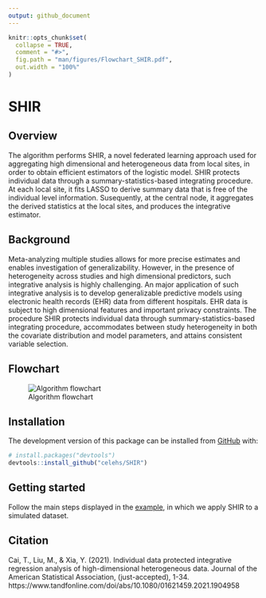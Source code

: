 ```yaml
---
output: github_document
---
```



```r
knitr::opts_chunk$set(
  collapse = TRUE,
  comment = "#>",
  fig.path = "man/figures/Flowchart_SHIR.pdf",
  out.width = "100%"
)
```

# SHIR

<!-- badges: start -->
<!-- badges: end -->

## Overview

The algorithm performs SHIR, a novel federated learning approach used for aggregating high dimensional and heterogeneous data from local sites, in order to obtain efficient estimators of the logistic model.
SHIR protects individual data through a summary-statistics-based integrating procedure. At each local site, it fits LASSO to derive summary data that is free of the individual level information. 
Susequently, at the central node, it aggregates the derived statistics at the local sites, and produces the integrative estimator.


## Background

Meta-analyzing multiple studies allows for more precise estimates and enables investigation of generalizability. 
However, in the presence of heterogeneity across studies and high dimensional
predictors, such integrative analysis is highly challenging. 
An major application of such integrative analysis is to develop generalizable predictive models using electronic health records (EHR) data from different hospitals. 
EHR data is subject to high dimensional features and important privacy constraints.
The procedure SHIR  protects individual data through summary-statistics-based integrating procedure, accommodates between study heterogeneity in both the covariate distribution and model parameters, and attains consistent variable selection. 


## Flowchart
![Algorithm flowchart](./figures/Flowchart_SHIR.png) 

## Installation

<!-- You can install the stable version of SHIR from [CRAN](https://CRAN.R-project.org) with: -->

<!-- ``` r -->
<!-- install.packages("SHIR") -->
<!-- ``` -->

The development version of this package can be installed from [GitHub](https://github.com/) with:

``` r
# install.packages("devtools")
devtools::install_github("celehs/SHIR")
```
## Getting started

Follow the main steps displayed in the [example](file:///private/var/folders/g6/tcrpz9115rbfkpj7vtp_sx5w0000gn/T/RtmpGgAvhL/preview-1649410ad759.dir/run_example.html), in which we apply SHIR to a simulated dataset.


## Citation
Cai, T., Liu, M., & Xia, Y. (2021). Individual data protected integrative regression analysis of high-dimensional heterogeneous data. Journal of the American Statistical Association, (just-accepted), 1-34. 
https://www.tandfonline.com/doi/abs/10.1080/01621459.2021.1904958
